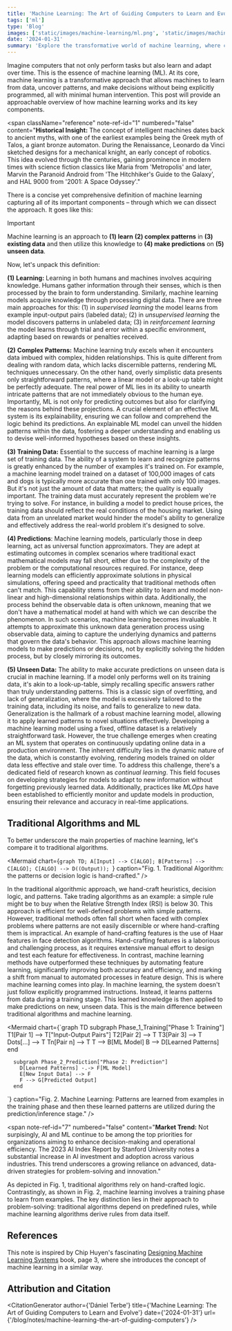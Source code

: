 ```yaml
---
title: 'Machine Learning: The Art of Guiding Computers to Learn and Evolve'
tags: ['ml']
type: 'Blog'
images: ['static/images/machine-learning/ml.png', 'static/images/machine-learning/algo.png']
date: '2024-01-31'
summary: 'Explore the transformative world of machine learning, where computers learn from data, uncover patterns, and make decisions without explicit programming. Discover the core components of machine learning and its historical evolution.'
---
```


Imagine computers that not only perform tasks but also learn and adapt over time. This is the essence of machine learning (ML). At its core, machine learning is a transformative approach that allows machines to learn from data, uncover patterns, and make decisions without being explicitly programmed, all with minimal human intervention. This post will provide an approachable overview of how machine learning works and its key components.

<span
  className="reference"
  note-ref-id="1"
  numbered="false"
  content="<strong>Historical Insight:</strong> The concept of intelligent machines dates back to ancient myths, with one of the earliest
    examples being the Greek myth of Talos, a giant bronze automaton. During the Renaissance, Leonardo da Vinci
    sketched designs for a mechanical knight, an early concept of robotics. This idea evolved through the centuries,
    gaining prominence in modern times with science fiction classics like Maria from 'Metropolis' and later,
    Marvin the Paranoid Android from 'The Hitchhiker's Guide to the Galaxy', and HAL 9000 from '2001: A Space Odyssey'."
></span>

There is a concise yet comprehensive definition of machine learning capturing all of its important components – through which we can dissect the approach. It goes like this:

> [!IMPORTANT]
> Machine learning is an approach to **(1) learn** **(2) complex patterns** in **(3) existing data** and then utilize this knowledge to **(4) make predictions** on **(5) unseen data**.

Now, let's unpack this definition:

**(1)** **Learning:** Learning in both humans and machines involves acquiring knowledge. Humans gather information through their senses, which is then processed by the brain to form understanding. Similarly, machine learning models acquire knowledge through processing digital data. There are three main approaches for this: (1) in _supervised learning_ the model learns from example input-output pairs (labeled data); (2) in _unsupervised learning_ the model discovers patterns in unlabeled data; (3) in _reinforcement learning_ the model learns through trial and error within a specific environment, adapting based on rewards or penalties received. <span className="reference" note-ref-id="2" numbered="true" content="<strong>Analogy:</strong> Supervised learning is like teaching a child with flashcards, unsupervised learning is like letting them explore a room, and reinforcement learning is like teaching them to score a goal by trial and error."></span>

**(2)** **Complex Patterns:** Machine learning truly excels when it encounters data imbued with complex, hidden relationships. This is quite different from dealing with random data, which lacks discernible patterns, rendering ML techniques unnecessary. On the other hand, overly simplistic data presents only straightforward patterns, where a linear model or a look-up table might be perfectly adequate. The real power of ML lies in its ability to unearth intricate patterns that are not immediately obvious to the human eye. Importantly, ML is not only for predicting outcomes but also for clarifying the reasons behind these projections. A crucial element of an effective ML system is its explainability, ensuring we can follow and comprehend the logic behind its predictions<span note-ref-id="3" numbered="true" content="Explainability in ML is akin to a teacher who not only provides the answer but also explains the 'why' and 'how' behind it."></span>. An explainable ML model can unveil the hidden patterns within the data, fostering a deeper understanding and enabling us to devise well-informed hypotheses based on these insights.

**(3) Training Data:** Essential to the success of machine learning is a large set of training data. The ability of a system to learn and recognize patterns is greatly enhanced by the number of examples it's trained on. For example, a machine learning model trained on a dataset of 100,000 images of cats and dogs is typically more accurate than one trained with only 100 images. But it's not just the amount of data that matters; the quality is equally important. The training data must accurately represent the problem we're trying to solve. For instance, in building a model to predict house prices, the training data should reflect the real conditions of the housing market. Using data from an unrelated market would hinder the model's ability to generalize and effectively address the real-world problem it's designed to solve.

**(4) Predictions**: Machine learning models, particularly those in deep learning, act as universal function approximators. They are adept at estimating outcomes in complex scenarios where traditional exact mathematical models may fall short, either due to the complexity of the problem or the computational resources required. For instance, deep learning models can efficiently approximate solutions in physical simulations, offering speed and practicality that traditional methods often can't match. This capability stems from their ability to learn and model non-linear and high-dimensional relationships within data. Additionally, the process behind the observable data is often unknown, meaning that we don't have a mathematical model at hand with which we can describe the phenomenon. In such scenarios, machine learning becomes invaluable. It attempts to approximate this unknown data generation process using observable data, aiming to capture the underlying dynamics and patterns that govern the data's behavior. This approach allows machine learning models to make predictions or decisions, not by explicitly solving the hidden process, but by closely mirroring its outcomes.

**(5) Unseen Data:** The ability to make accurate predictions on unseen data is crucial in machine learning. If a model only performs well on its training data, it's akin to a look-up-table, simply recalling specific answers rather than truly understanding patterns<span note-ref-id="4" numbered="true" content="A model that only performs well on its training data is akin to a student who memorizes course material verbatim rather than understanding the underlying phenomenons; in unfamiliar situations, both will likely underperform."></span>. This is a classic sign of overfitting, and lack of generalization, where the model is excessively tailored to the training data, including its noise, and fails to generalize to new data. Generalization is the hallmark of a robust machine learning model, allowing it to apply learned patterns to novel situations effectively<span note-ref-id="5" numbered="true" content="A model that doesn't generalize is like a musician who can only play songs they've practiced, but cannot improvise on new tunes."></span>. Developing a machine learning model using a fixed, offline dataset is a relatively straightforward task. However, the true challenge emerges when creating an ML system that operates on continuously updating online data in a production environment. The inherent difficulty lies in the dynamic nature of the data, which is constantly evolving, rendering models trained on older data less effective and stale over time<span note-ref-id="6" numbered="true" content="Buddha's teachings revolve around the concept of 'anicca', or impermanence, which emphasizes that everything is constantly changing. Just like 'anicca' teaches that nothing stays the same, machine learning in dynamic environments must continue to evolve, adapting to the changing nature of real-world data"></span>. To address this challenge, there's a dedicated field of research known as _continual learning_. This field focuses on developing strategies for models to adapt to new information without forgetting previously learned data. Additionally, practices like _MLOps_ have been established to efficiently monitor and update models in production, ensuring their relevance and accuracy in real-time applications.

## Traditional Algorithms and ML

To better underscore the main properties of machine learning, let's compare it to traditional algorithms.

<Mermaid
  chart={`graph TD;
    A[Input] --> C[ALGO];
    B[Patterns] --> C[ALGO];
    C[ALGO] --> D((Output));
   `}
  caption="Fig. 1. Traditional Algorithm: the patterns or decision logic is hand-crafted."
/>

In the traditional algorithmic approach, we hand-craft heuristics, decision logic, and patterns. Take trading algorithms as an example: a simple rule might be to buy when the Relative Strength Index (RSI) is below 30<span note-ref-id="7" numbered="true" content="<strong>Understanding RSI:</strong> The Relative Strength Index (RSI) is a popular technical indicator used in trading. It measures the speed and change of price movements, typically on a scale from 0 to 100. An RSI below 30 often signals that a stock is oversold and potentially undervalued, prompting traders to consider buying. Conversely, an RSI above 70 may indicate an overbought, possibly overvalued condition, suggesting a selling opportunity. This simple yet powerful tool helps traders make informed decisions based on market trends."></span>. This approach is efficient for well-defined problems with simple patterns. However, traditional methods often fall short when faced with complex problems where patterns are not easily discernible or where hand-crafting them is impractical. An example of hand-crafting features is the use of Haar features in face detection algorithms. Hand-crafting features is a laborious and challenging process, as it requires extensive manual effort to design and test each feature for effectiveness. In contrast, machine learning methods have outperformed these techniques by automating feature learning, significantly improving both accuracy and efficiency, and marking a shift from manual to automated processes in feature design. This is where machine learning comes into play. In machine learning, the system doesn't just follow explicitly programmed instructions. Instead, it learns patterns from data during a training stage. This learned knowledge is then applied to make predictions on new, unseen data. This is the main difference between traditional algorithms and machine learning.

<Mermaid
  chart={`graph TD
    subgraph Phase_1_Training["Phase 1: Training"]
      T1[Pair 1] --> T["Input-Output Pairs"]
      T2[Pair 2] --> T
      T3[Pair 3] --> T
      Dots[...] --> T
      Tn[Pair n] --> T
      T --> B[ML Model]
      B --> D[Learned Patterns]
    end

      subgraph Phase_2_Prediction["Phase 2: Prediction"]
        D[Learned Patterns] -.-> F[ML Model]
        E[New Input Data] --> F
        F --> G[Predicted Output]
      end

`}
caption="Fig. 2. Machine Learning: Patterns are learned from examples in the training phase and then these learned patterns are utilized during the prediction/inference stage."
/>

<span
  note-ref-id="7"
  numbered="false"
  content="<strong>Market Trend:</strong> Not surpisingly, AI and ML continue to be among the top priorities for organizations aiming to enhance decision-making and operational efficiency. The 2023 AI Index Report by Stanford University notes a substantial increase in AI investment and adoption across various industries. This trend underscores a growing reliance on advanced, data-driven strategies for problem-solving and innovation."
></span>

As depicted in Fig. 1, traditional algorithms rely on hand-crafted logic. Contrastingly, as shown in Fig. 2, machine learning involves a training phase to learn from examples.
The key distinction lies in their approach to problem-solving: traditional algorithms depend on predefined rules, while machine learning algorithms derive rules from data itself.

## References

This note is inspired by Chip Huyen's fascinating [Designing Machine Learning Systems](https://www.oreilly.com/library/view/designing-machine-learning/9781098107956/) book, page 3, where she introduces the concept of machine learning in a similar way.

## Attribution and Citation

<CitationGenerator
  author={'Dániel Terbe'}
  title={'Machine Learning: The Art of Guiding Computers to Learn and Evolve'}
  date={'2024-01-31'}
  url={'/blog/notes/machine-learning-the-art-of-guiding-computers'}
/>
